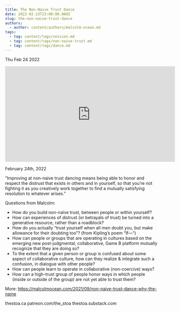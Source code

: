 ```yaml
---
title: The Non-Naive Trust Dance
date: 2022-02-23T23:00:00.000Z
slug: the-non-naive-trust-dance
authors:
  - author: content/authors/malcolm-ocean.md
tags:
  - tag: content/tags/session.md
  - tag: content/tags/non-naive-trust.md
  - tag: content/tags/dance.md
---
```






Thu Feb 24 2022

<iframe width="560" height="315" src="https://www.youtube.com/embed/JAxq96Fc0lE" title="The Non-Naive Trust Dance w/ Malcolm Ocean" frameborder="0" allow="accelerometer; autoplay; clipboard-write; encrypted-media; gyroscope; picture-in-picture" allowfullscreen ></iframe>

February 24th, 2022

“Improving at non-naive trust dancing means being able to honor and respect the distrust that exists in others and in yourself, so that you’re not fighting it as you creatively work together to find a mutually satisfying resolution to whatever arises.”

Questions from Malcolm:

- How do you build non-naïve trust, between people or within yourself?
- How can experiences of distrust (or betrayals of trust) be turned into a generative resource, rather than a roadblock?
- How do you actually “trust yourself when all men doubt you, but make allowance for their doubting too”? (from Kipling’s poem “If—“)
- How can people or groups that are operating in cultures based on the emerging new post-judgmental, collaborative, Game B platform mutually recognize that they are doing so?
- To the extent that a given person or group is confused about some aspect of collaborative culture, how can they realize & integrate such a confusion, in dialogue with other people?
- How can people learn to operate in collaborative (non-coercive) ways?
- How can a high-trust group of people honor ways in which people (inside or outside of the group) are not yet able to trust them?

More: https://malcolmocean.com/2021/09/non-naive-trust-dance-why-the-name

thestoa.ca
patreon.com/the_stoa
thestoa.substack.com


